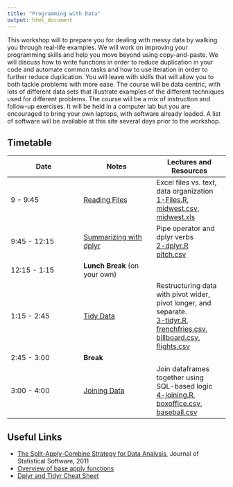 ```yaml
---
title: "Programming with Data"
output: html_document
---
```



This workshop will to prepare you for dealing with messy data by walking you through real-life examples. We will work on improving your programming skills and help you move beyond using copy-and-paste. We will discuss how to write functions in order to reduce duplication in your code and automate common tasks and how to use iteration in order to further reduce duplication. You will leave with skills that will allow you to both tackle problems with more ease.
The course will be data centric, with lots of different data sets that illustrate examples of the different techniques used for different problems.
The course will be a mix of instruction and follow-up exercises. It will be held in a computer lab but you are encouraged to bring your own laptops, with software already loaded. A list of software will be available at this site several days prior to the workshop. 

## Timetable

Date | Notes | Lectures and Resources
---- | ---- | ----
9 - 9:45 | [Reading Files](knitr/1-Files.html) | Excel files vs. text, data organization <br/> [1-Files.R](code/1-Files.R), [midwest.csv](data/midwest.csv), [midwest.xls](data/midwest.xls)
9:45 - 12:15 | [Summarizing with dplyr](knitr/2-dplyr.html) | Pipe operator and dplyr verbs <br/> [2-dplyr.R](code/2-dplyr.R)<br/> [pitch.csv](data/pitch.csv)
12:15 - 1:15 | **Lunch Break** (on your own) | 
1:15 - 2:45 | [Tidy Data](knitr/3-tidyr.html) | Restructuring data with pivot wider, pivot longer, and separate. <br/>[3-tidyr.R](code/5-tidyr.R), [frenchfries.csv](data/frenchfries.csv), [billboard.csv](data/billboard.csv), [flights.csv](data/flights.csv)
2:45 - 3:00 | **Break** | 
3:00 - 4:00 | [Joining Data](knitr/4-joining.html) | Join dataframes together using SQL-based logic <br/>[4-joining.R](code/4-joining.R), [boxoffice.csv](data/boxoffice.csv), [baseball.csv](data/baseball.csv)

## Useful Links

- [The Split-Apply-Combine Strategy for Data Analysis](http://www.jstatsoft.org/v40/i01), Journal of Statistical Software, 2011
- [Overview of base apply functions](https://ademos.people.uic.edu/Chapter4.html)
- [Dplyr and Tidyr Cheat Sheet](https://www.rstudio.com/wp-content/uploads/2015/02/data-wrangling-cheatsheet.pdf)
